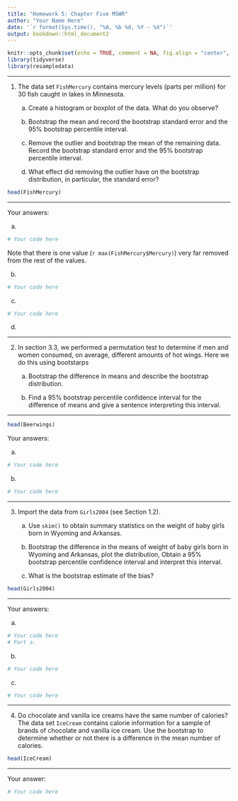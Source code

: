 ```yaml
---
title: "Homework 5: Chapter Five MSWR"
author: "Your Name Here"
date: '`r format(Sys.time(), "%A, %b %d, %Y - %X")`'
output: bookdown::html_document2
---
```


```r
knitr::opts_chunk$set(echo = TRUE, comment = NA, fig.align = "center", warning = FALSE, message = FALSE)
library(tidyverse)
library(resampledata)
```

------------  

1. The data set `FishMercury` contains mercury levels (parts per million) for 30 fish caught in lakes in Minnesota.

    (a) Create a histogram or boxplot of the data. What do you observe?
    
    (b) Bootstrap the mean and record the bootstrap standard error and the 95% bootstrap percentile interval.
    
    (c) Remove the outlier and bootstrap the mean of the remaining data. Record the bootstrap standard error and the 95% bootstrap percentile interval.
    
    (d) What effect did removing the outlier have on the bootstrap distribution, in particular, the standard error?
    
```r
head(FishMercury)

```    

------------ 

Your answers:

a.

```r
# Your code here
```

Note that there is one value (`r max(FishMercury$Mercury)`) very far removed from the rest of the values.

b.

```r
# Your code here
```



c.

```r
# Your code here
```


d.
 


------------  
    
2. In section 3.3, we performed a permutation test to determine if men and women consumed, on average, different amounts of hot wings. Here we do this using bootstarps

    (a) Bootstrap the difference in means and describe the bootstrap distribution.
    
    (b) Find a 95% bootstrap percentile confidence interval for the difference of means and give a sentence interpreting this interval.
    
------------ 

```r
head(Beerwings)
```

Your answers:

a.

```r
# Your code here

```




b.

```r
# Your code here
```


------------      
    
3. Import the data from `Girls2004` (see Section 1.2).

    (a) Use `skim()` to obtain summary statistics on the weight of baby girls born in Wyoming and Arkansas.
    
    (b) Bootstrap  the difference in the means of weight of baby girls born in Wyoming and Arkansas, plot the distribution, Obtain a 95% bootstrap percentile confidence interval and interpret this interval.
    
    (c) What is the bootstrap estimate of the bias? 


```r
head(Girls2004)
```

------------ 

Your answers:

a.

```r
# Your code here
# Part a.

```


b.

```r
# Your code here
```


c.

```r
# Your code here

```



 
------------  
    
4. Do chocolate and vanilla ice creams have the same number of calories? The data set `IceCream` contains calorie information for a sample of brands of chocolate and vanilla ice cream. Use the bootstrap to determine whether or not  there is a difference in the mean number of calories.

```r
head(IceCream)
```

------------ 

Your answer:

```r
# Your code here

```


